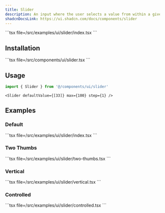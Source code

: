 ```yaml
---
title: Slider
description: An input where the user selects a value from within a given range.
shadcnDocsLink: https://ui.shadcn.com/docs/components/slider
---
```


<ComponentPreview component="slider">
  ```tsx file=<rootDir>/src/examples/ui/slider/index.tsx
  ```
</ComponentPreview>

## Installation

<Installation component="slider">
  ```tsx file=<rootDir>/src/components/ui/slider.tsx
  ```
</Installation>

## Usage

```ts
import { Slider } from '@/components/ui/slider'
```

```tsx
<Slider defaultValue={[33]} max={100} step={1} />
```

## Examples

### Default

<ComponentPreview component="slider" example="default">
  ```tsx file=<rootDir>/src/examples/ui/slider/index.tsx
  ```
</ComponentPreview>

### Two Thumbs

<ComponentPreview component="slider" example="two-thumbs">
  ```tsx file=<rootDir>/src/examples/ui/slider/two-thumbs.tsx
  ```
</ComponentPreview>

### Vertical

<ComponentPreview component="slider" example="vertical">
  ```tsx file=<rootDir>/src/examples/ui/slider/vertical.tsx
  ```
</ComponentPreview>

### Controlled

<ComponentPreview component="slider" example="controlled">
  ```tsx file=<rootDir>/src/examples/ui/slider/controlled.tsx
  ```
</ComponentPreview>